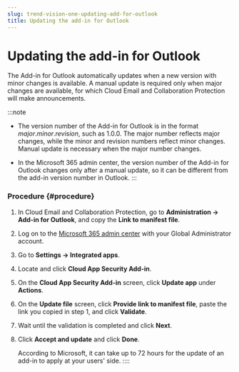 ```yaml
---
slug: trend-vision-one-updating-add-for-outlook
title: Updating the add-in for Outlook
---
```

# Updating the add-in for Outlook

The Add-in for Outlook automatically updates when a new version with minor changes is available. A manual update is required only when major changes are available, for which Cloud Email and Collaboration Protection will make announcements.

:::note

- The version number of the Add-in for Outlook is in the format *major*.*minor*.*revision*, such as 1.0.0. The major number reflects major changes, while the minor and revision numbers reflect minor changes. Manual update is necessary when the major number changes.

- In the Microsoft 365 admin center, the version number of the Add-in for Outlook changes only after a manual update, so it can be different from the add-in version number in Outlook.
:::

### Procedure {#procedure}

1.  In Cloud Email and Collaboration Protection, go to **Administration → Add-in for Outlook**, and copy the **Link to manifest file**.

2.  Log on to the [Microsoft 365 admin center](https://admin.microsoft.com) with your Global Administrator account.

3.  Go to **Settings → Integrated apps**.

4.  Locate and click **Cloud App Security Add-in**.

5.  On the **Cloud App Security Add-in** screen, click **Update app** under **Actions**.

6.  On the **Update file** screen, click **Provide link to manifest file**, paste the link you copied in step 1, and click **Validate**.

7.  Wait until the validation is completed and click **Next**.

8.  Click **Accept and update** and click **Done**.

    According to Microsoft, it can take up to 72 hours for the update of an add-in to apply at your users' side.
::::
